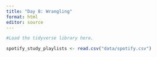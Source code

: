 ```yaml
---
title: "Day 8: Wrangling"
format: html
editor: source
---
```


```r
#Load the tidyverse library here.
```

```r
spotify_study_playlists <- read.csv("data/spotify.csv")
```

